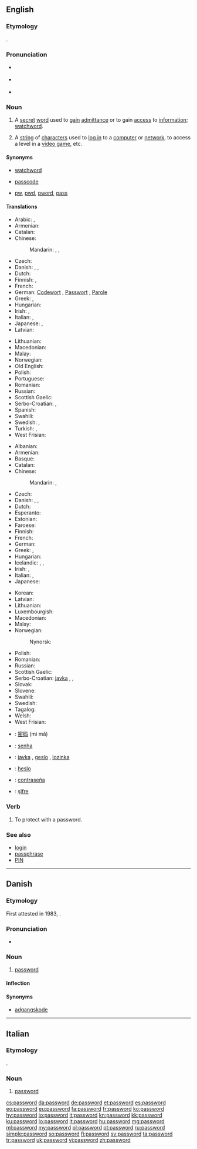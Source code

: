 ==English==
{{wikipedia}}

===Etymology===
{{compound|pass|word}}.

===Pronunciation===
* {{a|US}} {{IPA|/ˈpæswɜːɹd/}}
* {{a|Southern England}} {{IPA|/ˈpɑːswɜː(ɹ)d/}}
* {{a|Northern England}} {{IPA|/ˈpæswɜːd/}}

===Noun===
{{en-noun}}

# A [[secret]] [[word]] used to [[gain]] [[admittance]] or to gain [[access]] to [[information]]; [[watchword]].
# {{context|computing|lang=en}} A [[string]] of [[character]]s used to [[log in]] to a [[computer]] or [[network]], to access a level in a [[video game]], etc.

====Synonyms====
* {{sense|secret word used to gain admittance}} [[watchword]]
* [[passcode]]
* {{sense|abbreviation}} [[pw]], [[pwd]], [[pword]], [[pass]]

====Translations====
{{trans-top|secret word used to gain admittance}}
* Arabic: {{t-|ar|كلمة المرور|tr=kalimat al-muruur}}, {{t-|ar|كلمة السر|tr=kalimat al-sirr}}
* Armenian: {{t-|hy|գաղտնաբառ|tr=gaġtnabaṙ}}
* Catalan: {{t-|ca|contrasenya|f}}
* Chinese:
*: Mandarin: {{t|cmn|密碼|sc=Hani}}, {{t|cmn|密码|tr=mìmǎ|sc=Hani}}, {{t-|cmn|口令|tr=kǒulìng|sc=Hani}}
* Czech: {{t+|cs|heslo|n}}
* Danish: {{t-|da|kodeord|n}}, {{t-|da|løsen|n}}, {{t-|da|feltråb|n}}
* Dutch: {{t+|nl|wachtwoord|n}}
* Finnish: {{t+|fi|salasana}}, {{t+|fi|tunnussana}}
* French: {{t+|fr|mot de passe|m}}
* German: [[Codewort]] {{m}}, [[Passwort]] {{n}}, [[Parole]] {{f}}
* Greek: {{t+|el|συνθηματικό|n|tr=synthimatikó}}, {{t+|el|κωδικός|m|tr=kodikós}}
* Hungarian: {{t+|hu|jelszó}}
* Irish: {{t-|ga|focal faire|m}}, {{t-|ga|pasfhocal|m}}
* Italian: {{t+|it|parola d'ordine|f}}, {{t-|it|parola chiave|f}}
* Japanese: {{t-|ja|パスワード|tr=pasuwādo}}, {{t-|ja|合い言葉|tr=あいことば, aikotoba}}
* Latvian: {{t-|lv|parole|f}}
{{trans-mid}}
* Lithuanian: {{t+|lt|slaptažodis|m}}
* Macedonian: {{t-|mk|лозинка|f|tr=lózinka}}
* Malay: {{t-|ms|kata laluan}}
* Norwegian: {{t+|no|passord|n}}
* Old English: {{t-|ang|leafnesword|n|alt=lēafnesword}}
* Polish: {{t+|pl|hasło|n}}
* Portuguese: {{t+|pt|senha|f}}
* Romanian: {{t-|ro|parolă|f}}
* Russian: {{t+|ru|пароль|m|tr=paról'}}
* Scottish Gaelic: {{t-|gd|facal-faire|m}}
* Serbo-Croatian: {{t-|sh|lozinka|f|alt=lòzīnka}}, {{t-|sh|geslo|n|alt=gȅslo}}
* Spanish: {{t+|es|contraseña}}
* Swahili: {{t+|sw|nywila}}
* Swedish: {{t+|sv|lösen|n}}, {{t+|sv|lösenord}}
* Turkish: {{t+|tr|parola}}, {{t+|tr|şifre}}
* West Frisian: {{t-|fy|wachtwurd|n}}
{{trans-bottom}}

{{trans-top|computing: string of characters known only to a user}}
* Albanian: {{t-|sq|fjalëkalimi}}
* Armenian: {{t-|hy|գաղտնաբառ|tr=gaġtnabaṙ}}
* Basque: {{t-|eu|pasahitza}}
* Catalan: {{t-|ca|contrasenya|f}}
* Chinese:
*: Mandarin: {{t|cmn|密碼|sc=Hani}}, {{t|cmn|密码|tr=mìmǎ|sc=Hani}}
* Czech: {{t+|cs|heslo|n}}
* Danish: {{t-|da|kodeord|n}}, {{t+|da|adgangskode|c}}, {{t+|da|password|n}}
* Dutch: {{t+|nl|wachtwoord|n}}
* Esperanto: {{t-|eo|pasvorto}}
* Estonian: {{t-|et|salasõna}}
* Faroese: {{t-|fo|loyniorð}}
* Finnish: {{t+|fi|salasana}}
* French: {{t+|fr|mot de passe|m}}
* German: {{t+|de|Passwort|n}}
* Greek: {{t+|el|κωδικός|m|tr=kodikós}}, {{t+|el|συνθηματικό|n|tr=synthimatikó}}
* Hungarian: {{t+|hu|jelszó}}
* Icelandic: {{t-|is|lykilorð|n}}, {{t-|is|leyniorð|n}}, {{t-|is|aðgangsorð|n}}
* Irish: {{t-|ga|focal faire}}, {{t-|ga|pasfhocal|m}}
* Italian: {{t-|it|parola chiave|f}}, {{t+|it|password|f}}
* Japanese: {{t-|ja|パスワード|tr=pasuwādo}}
{{trans-mid}}
* Korean: {{t+|ko|암호|tr=amho}}
* Latvian: {{t-|lv|parole|f}}
* Lithuanian: {{t+|lt|slaptažodis|m}}
* Luxembourgish: {{t-|lb|Passwuert|n}}
* Macedonian: {{t-|mk|лозинка|f|tr=lózinka}}
* Malay: {{t-|ms|kata laluan}}
* Norwegian: {{t+|no|passord}}
*: Nynorsk: {{t-|nn|passord}}
* Polish: {{t+|pl|hasło|n}}
* Romanian: {{t-|ro|parolă|f}}
* Russian: {{t+|ru|пароль|m|tr=paról'}}
* Scottish Gaelic: {{t-|gd|facal-faire|m}}
* Serbo-Croatian: [[javka]] {{f}}, {{t-|sh|lozinka|f|alt=lòzīnka}}, {{t-|sh|geslo|n|alt=gȅslo}}
* Slovak: {{t+|sk|heslo}}
* Slovene: {{t+|sl|geslo}}
* Swahili: {{t+|sw|nywila}}
* Swedish: {{t+|sv|lösenord|n}}
* Tagalog: {{t-|tl|password}}
* Welsh: {{t-|cy|cyfrinair}}
* West Frisian: {{t-|fy|wachtwurd|n}}
{{trans-bottom}}

{{checktrans-top}}
* {{ttbc|cmn}}: [[密码]] (mì mǎ)
* {{ttbc|pt}}: [[senha]]
{{trans-mid}}
* {{ttbc|sh}}: [[javka]] {{f}}, [[geslo]] {{n}}, [[lozinka]] {{f}}
* {{ttbc|sk}}: [[heslo]] {{n}}
* {{ttbc|es}}: [[contraseña]]
* {{ttbc|tr}}: [[şifre]]
{{trans-bottom}}

===Verb===
{{en-verb}}

# {{context|computing|transitive|lang=en}} To protect with a password.

===See also===
* [[login]]
* [[passphrase]]
* [[PIN]]

----

==Danish==

===Etymology===
First attested in 1983, {{borrowing|en|password|lang=da|nocap=1}}.

===Pronunciation===
* {{IPA|[ˈpʰɑːsˌwœːd̥]|lang=da}}

===Noun===
{{da-noun|et|pl-indef-2=passwords}}

# {{context|computing|lang=da}} [[password#English|password]]

====Inflection====
{{da-noun-infl|et|pl-indef-2=passwords|gen-pl-indef-2=passwords'}}

====Synonyms====
* [[adgangskode]]

----

==Italian==

===Etymology===
{{borrowing|en|lang=it}}.

===Noun===
{{head|it|noun|g=f|invariable}}

# {{context|computing|lang=it}} [[#English|password]]

[[cs:password]]
[[da:password]]
[[de:password]]
[[et:password]]
[[es:password]]
[[eo:password]]
[[eu:password]]
[[fa:password]]
[[fr:password]]
[[ko:password]]
[[hy:password]]
[[io:password]]
[[it:password]]
[[kn:password]]
[[kk:password]]
[[ku:password]]
[[lo:password]]
[[lt:password]]
[[hu:password]]
[[mg:password]]
[[ml:password]]
[[my:password]]
[[pl:password]]
[[pt:password]]
[[ru:password]]
[[simple:password]]
[[so:password]]
[[fi:password]]
[[sv:password]]
[[ta:password]]
[[tr:password]]
[[uk:password]]
[[vi:password]]
[[zh:password]]